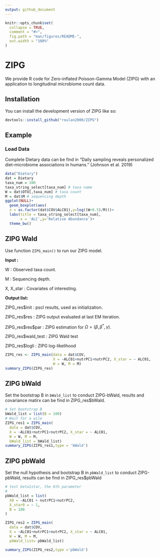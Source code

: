 ```yaml
---
output: github_document
---
```


<!-- README.md is generated from README.Rmd. Please edit that file -->

```r
knitr::opts_chunk$set(
  collapse = TRUE,
  comment = "#>",
  fig.path = "man/figures/README-",
  out.width = "100%"
)
```

# ZIPG

<!-- badges: start -->
<!-- badges: end -->

We provide R code for Zero-inflated Poisson-Gamma Model (ZIPG) with an application to longitudinal microbiome count data. 

## Installation

You can install the development version of ZIPG like so:

``` r
devtools::install_github("roulan2000/ZIPG")
```

## Example

### Load Data

Complete Dietary data can be find in "Daily sampling reveals personalized diet-microbiome associations in humans." (Johnson et al. 2019)

```r
data("Dietary")
dat = Dietary
taxa_num = 100
taxa_string_select[taxa_num] # taxa name
W = dat$OTU[,taxa_num] # taxa count
M = dat$M # sequencing depth
ggplot(NULL)+
  geom_boxplot(aes(
  x = as.factor(dat$COV$ALC01),y=log((W+0.5)/M)))+
  labs(title = taxa_string_select[taxa_num],
       x = 'ALC',y='Relative Abundance')+
  theme_bw()
```


## ZIPG Wald

Use function `ZIPG_main()` to run our ZIPG model.

**Input :**

W : Observed taxa count.

M : Sequencing depth.

X, X\_star : Covariates of interesting.

**Output list:**

ZIPG_res\$init : pscl results, used as initialization.

ZIPG_res\$res : ZIPG output evaluated at last EM iteration.

  ZIPG_res\$res\$par : ZIPG estimation for $\Omega = (\beta,\beta^*,\gamma)$.
  
ZIPG_res\$wald_test : ZIPG Wald test

ZIPG_res\$logli : ZIPG log-likelihood

```r
ZIPG_res <- ZIPG_main(data = dat$COV,
                      X = ~ALC01+nutrPC1+nutrPC2, X_star = ~ ALC01,
                      W = W, M = M)
summary_ZIPG(ZIPG_res)
```

## ZIPG bWald

Set the bootstrap B in `bWald_list` to conduct ZIPG-bWald, results and covariance matirx can be find in ZIPG_res\$bWald.

```r
# Set bootstrap B
bWald_list = list(B = 100)
# Wait for a wile
ZIPG_res1 = ZIPG_main(
  data = dat$COV,
  X = ~ALC01+nutrPC1+nutrPC2, X_star = ~ ALC01,
  W = W, M = M,
  bWald_list = bWald_list)
summary_ZIPG(ZIPG_res1,type = 'bWald')
```

## ZIPG pbWald

Set the null hypothesis and bootstrap B in `pbWald_list` to conduct ZIPG-pbWald, results can be find in ZIPG_res\$pbWald

```r
# test beta1star, the 6th parameter
# 
pbWald_list = list(
  X0 = ~ALC01 + nutrPC1+nutrPC2,
  X_star0 = ~ 1,
  B = 100
)

ZIPG_res2 = ZIPG_main(
  data = dat$COV,
  X = ~ALC01+nutrPC1+nutrPC2, X_star = ~ ALC01,
  W = W, M = M,
  pbWald_list= pbWald_list)

summary_ZIPG(ZIPG_res2,type ='pbWald')
```
